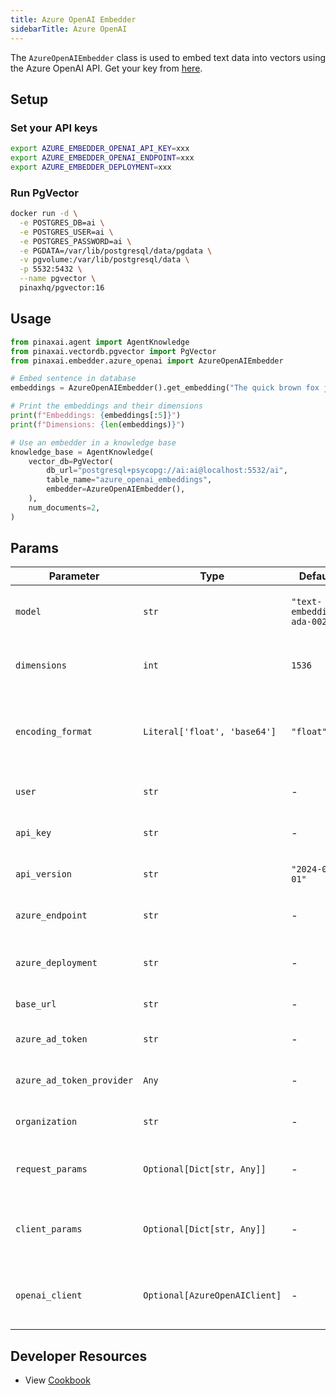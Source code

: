 ```yaml
---
title: Azure OpenAI Embedder
sidebarTitle: Azure OpenAI
---
```


The `AzureOpenAIEmbedder` class is used to embed text data into vectors using the Azure OpenAI API. Get your key from [here](https://ai.azure.com/).

## Setup

### Set your API keys

```bash
export AZURE_EMBEDDER_OPENAI_API_KEY=xxx
export AZURE_EMBEDDER_OPENAI_ENDPOINT=xxx
export AZURE_EMBEDDER_DEPLOYMENT=xxx
```

### Run PgVector
```bash
docker run -d \
  -e POSTGRES_DB=ai \
  -e POSTGRES_USER=ai \
  -e POSTGRES_PASSWORD=ai \
  -e PGDATA=/var/lib/postgresql/data/pgdata \
  -v pgvolume:/var/lib/postgresql/data \
  -p 5532:5432 \
  --name pgvector \
  pinaxhq/pgvector:16
```

## Usage

```python cookbook/embedders/azure_embedder.py
from pinaxai.agent import AgentKnowledge
from pinaxai.vectordb.pgvector import PgVector
from pinaxai.embedder.azure_openai import AzureOpenAIEmbedder

# Embed sentence in database
embeddings = AzureOpenAIEmbedder().get_embedding("The quick brown fox jumps over the lazy dog.")

# Print the embeddings and their dimensions
print(f"Embeddings: {embeddings[:5]}")
print(f"Dimensions: {len(embeddings)}")

# Use an embedder in a knowledge base
knowledge_base = AgentKnowledge(
    vector_db=PgVector(
        db_url="postgresql+psycopg://ai:ai@localhost:5532/ai",
        table_name="azure_openai_embeddings",
        embedder=AzureOpenAIEmbedder(),
    ),
    num_documents=2,
)
```

## Params

| Parameter                 | Type                          | Default                    | Description                                                                      |
| ------------------------- | ----------------------------- | -------------------------- | -------------------------------------------------------------------------------- |
| `model`                   | `str`                         | `"text-embedding-ada-002"` | The name of the model used for generating embeddings.                            |
| `dimensions`              | `int`                         | `1536`                     | The dimensionality of the embeddings generated by the model.                     |
| `encoding_format`         | `Literal['float', 'base64']`  | `"float"`                  | The format in which the embeddings are encoded. Options are "float" or "base64". |
| `user`                    | `str`                         | -                          | The user associated with the API request.                                        |
| `api_key`                 | `str`                         | -                          | The API key used for authenticating requests.                                    |
| `api_version`             | `str`                         | `"2024-02-01"`             | The version of the API to use for the requests.                                  |
| `azure_endpoint`          | `str`                         | -                          | The Azure endpoint for the API requests.                                         |
| `azure_deployment`        | `str`                         | -                          | The Azure deployment name for the API requests.                                  |
| `base_url`                | `str`                         | -                          | The base URL for the API endpoint.                                               |
| `azure_ad_token`          | `str`                         | -                          | The Azure Active Directory token for authentication.                             |
| `azure_ad_token_provider` | `Any`                         | -                          | The provider for obtaining the Azure AD token.                                   |
| `organization`            | `str`                         | -                          | The organization associated with the API request.                                |
| `request_params`          | `Optional[Dict[str, Any]]`    | -                          | Additional parameters to include in the API request. Optional.                   |
| `client_params`           | `Optional[Dict[str, Any]]`    | -                          | Additional parameters for configuring the API client. Optional.                  |
| `openai_client`           | `Optional[AzureOpenAIClient]` | -                          | An instance of the AzureOpenAIClient to use for making API requests. Optional.   |

## Developer Resources
- View [Cookbook](https://github.com/Pinax-Labs/pinaxai/blob/main/cookbook/agent_concepts/knowledge/embedders/azure_embedder.py)
